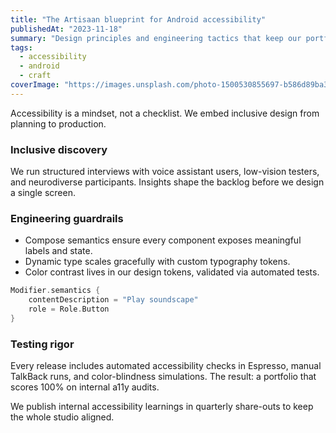 ```yaml
---
title: "The Artisaan blueprint for Android accessibility"
publishedAt: "2023-11-18"
summary: "Design principles and engineering tactics that keep our portfolio inclusive."
tags:
  - accessibility
  - android
  - craft
coverImage: "https://images.unsplash.com/photo-1500530855697-b586d89ba3ee"
---
```


Accessibility is a mindset, not a checklist. We embed inclusive design from planning to production.

### Inclusive discovery

We run structured interviews with voice assistant users, low-vision testers, and neurodiverse participants. Insights shape the backlog before we design a single screen.

### Engineering guardrails

- Compose semantics ensure every component exposes meaningful labels and state.
- Dynamic type scales gracefully with custom typography tokens.
- Color contrast lives in our design tokens, validated via automated tests.

```kotlin
Modifier.semantics {
    contentDescription = "Play soundscape"
    role = Role.Button
}
```

### Testing rigor

Every release includes automated accessibility checks in Espresso, manual TalkBack runs, and color-blindness simulations. The result: a portfolio that scores 100% on internal a11y audits.

<Callout type="note" title="Keep learning">
We publish internal accessibility learnings in quarterly share-outs to keep the whole studio aligned.
</Callout>
